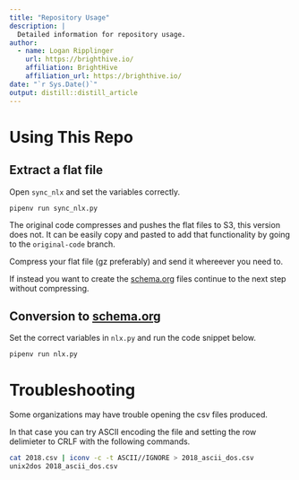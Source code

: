 ```yaml
---
title: "Repository Usage"
description: |
  Detailed information for repository usage.
author:
  - name: Logan Ripplinger
    url: https://brighthive.io/
    affiliation: BrightHive
    affiliation_url: https://brighthive.io/
date: "`r Sys.Date()`"
output: distill::distill_article
---
```


# Using This Repo

## Extract a flat file

Open `sync_nlx` and set the variables correctly.

```
pipenv run sync_nlx.py
```

The original code compresses and pushes the flat files to S3, this version does not. It can be easily copy and pasted to add that functionality by going to the `original-code` branch.

Compress your flat file (gz preferably) and send it whereever you need to.

If instead you want to create the [schema.org](https://schema.org/) files continue to the next step without compressing.

## Conversion to [schema.org](https://schema.org/)

Set the correct variables in `nlx.py` and run the code snippet below.

```
pipenv run nlx.py
```

# Troubleshooting

Some organizations may have trouble opening the csv files produced.

In that case you can try ASCII encoding the file and setting the row delimieter to CRLF with the following commands.

```bash
cat 2018.csv | iconv -c -t ASCII//IGNORE > 2018_ascii_dos.csv
unix2dos 2018_ascii_dos.csv
```